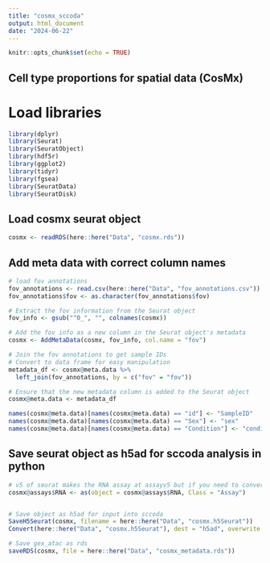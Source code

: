 ```yaml
---
title: "cosmx_sccoda"
output: html_document
date: "2024-06-22"
---
```


```r
knitr::opts_chunk$set(echo = TRUE)
```

## Cell type proportions for spatial data (CosMx)

# Load libraries 
```r
library(dplyr)
library(Seurat)
library(SeuratObject)
library(hdf5r)
library(ggplot2)
library(tidyr)
library(fgsea)
library(SeuratData)
library(SeuratDisk)
```

## Load cosmx seurat object 
```r
cosmx <- readRDS(here::here("Data", "cosmx.rds"))
```


## Add meta data with correct column names 
```r
# load fov annotations 
fov_annotations <- read.csv(here::here("Data", "fov_annotations.csv"))
fov_annotations$fov <- as.character(fov_annotations$fov)

# Extract the fov information from the Seurat object
fov_info <- gsub("^0_", "", colnames(cosmx))

# Add the fov info as a new column in the Seurat object's metadata
cosmx <- AddMetaData(cosmx, fov_info, col.name = "fov")

# Join the fov annotations to get sample IDs
# Convert to data frame for easy manipulation
metadata_df <- cosmx@meta.data %>%
  left_join(fov_annotations, by = c("fov" = "fov"))

# Ensure that the new metadata column is added to the Seurat object
cosmx@meta.data <- metadata_df

names(cosmx@meta.data)[names(cosmx@meta.data) == "id"] <- "SampleID"
names(cosmx@meta.data)[names(cosmx@meta.data) == "Sex"] <- "sex"
names(cosmx@meta.data)[names(cosmx@meta.data) == "Condition"] <- "condition"
```

## Save seurat object as h5ad for sccoda analysis in python 
```r
# v5 of seurat makes the RNA assay at assayv5 but if you need to convert to anndata for sccoda it needs to be "assay" and not assayv5 hence run: 
cosmx@assays$RNA <- as(object = cosmx@assays$RNA, Class = "Assay")


# Save object as h5ad for input into sccoda 
SaveH5Seurat(cosmx, filename = here::here("Data", "cosmx.h5Seurat"))
Convert(here::here("Data", "cosmx.h5Seurat"), dest = "h5ad", overwrite = TRUE)

# Save gex_atac as rds 
saveRDS(cosmx, file = here::here("Data", "cosmx_metadata.rds"))
```
